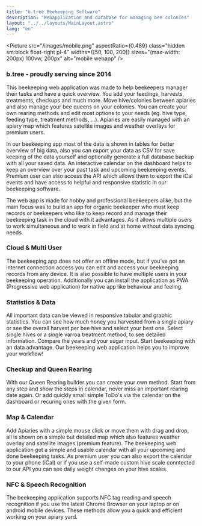 ```yaml
---
title: "b.tree Beekeeping Software"
description: "Webapplication and database for managing bee colonies"
layout: "../../layouts/MainLayout.astro"
lang: "en"
---
```



<Picture
  src="/images/mobile.png"
  aspectRatio={0.489}
  class="hidden sm:block float-right pl-4"
  widths={[50, 100, 200]}
  sizes="(max-width: 200px) 100vw, 200px"
  alt="mobile webapp"
/>

### b.tree - proudly serving since 2014

This beekeeping web application was made to help beekeepers manager their tasks and have a quick overview. You add your feedings, harvests, treatments, checkups and much more. Move hive/colonies between apiaries and also manage your bee queens on your colonies. You can create your own rearing methods and edit most options to your needs (eg. hive type, feeding type, treatment methods, ...). Apiaries are easily managed with an apiary map which features satellite images and weather overlays for premium users.

In our beekeeping app most of the data is shown in tables for better overview of big data, also you can export your data as CSV for save keeping of the data yourself and optionally generate a full database backup with all your saved data. An interactive calendar on the dashboard helps to keep an overview over your past task and upcoming beekeeping events. Premium user can also access the API which allows them to export the iCal events and have access to helpful and responsive statistic in our beekeeping software.

The web app is made for hobby and professional beekeepers alike, but the main focus was to build an app for organic beekeeper who must keep records or beekeepers who like to keep record and manage their beekeeping task in the cloud with it advantages. As it allows multiple users to work simultaneous and to work in field and at home without data syncing needs.

<section class="hero container max-w-screen-lg mx-auto flex">
  <Picture
    src="/images/table.png"
    aspectRatio={1.24133663}
    class="mx-auto"
    widths={[200, 400, 600]}
    sizes="(max-width: 600px) 100vw, 600px"
    alt="tabular data"
  />
</section>

### Cloud & Multi User

The beekeeping app does not offer an offline mode, but if you’ve got an internet connection access you can edit and access your beekeeping records from any device. It is also possible to have multiple users in your beekeeping operation. Additionally you can install the application as PWA (Progressive web application) for native app like behaviour and feeling.

### Statistics & Data

All important data can be viewed in responsive tabular and graphic statistics. You can see how much honey you harvested from a single apiary or see the overall harvest per bee hive and select your best one. Select single hives or a single varroa treatment method, to see detailed information. Compare the years and your sugar input. Start beekeeping with an data advantage. Our beekeeping web application helps you to improve your workflow!

<section class="hero container max-w-screen-lg mx-auto flex">
  <Picture
    src="/images/statistic.png"
    aspectRatio={1.48}
    class="mx-auto"
    widths={[200, 400, 600]}
    sizes="(max-width: 600px) 100vw, 600px"
    alt="statistics"
  />
</section>

### Checkup and Queen Rearing

With our Queen Rearing builder you can create your own method. Start from any step and show the steps in calendar, never miss an important rearing date again. Or add quickly small simple ToDo's via the calendar on the dashboard or recuring ones with the given form.

### Map & Calendar

Add Apiaries with a simple mouse click or move them with drag and drop, all is shown on a simple but detailed map which also features weather overlay and satellite images (premium feature). The beekeeping web application got a simple and usable calendar with all your upcoming and done beekeeping tasks. As premium user you can also export the calendar to your phone (iCal) or if you use a self-made custom hive scale conntected to our API you can see daily weight changes on your hive scales.

<section class="hero container max-w-screen-lg mx-auto flex">
  <Picture
    src="/images/calendar.png"
    aspectRatio={1.24009604}
    class="mx-auto"
    widths={[200, 400, 600]}
    sizes="(max-width: 600px) 100vw, 600px"
    alt="Kalender"
  />
</section>

### NFC & Speech Recognition

The beekeeping application supports NFC tag reading and speech recognition if you use the latest Chrome Browser on your laptop or on android mobile devices. These methods allow you a quick and efficient working on your apiary yard.
